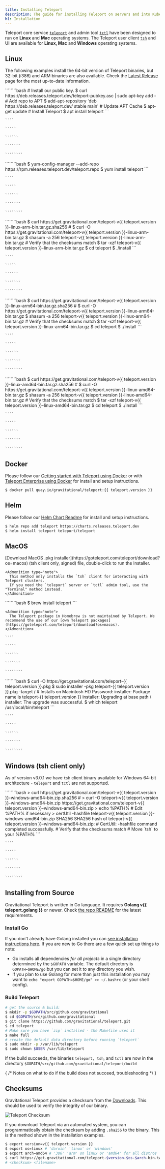 ```yaml
---
title: Installing Teleport
description: The guide for installing Teleport on servers and into Kubernetes clusters
h1: Installation
---
```


Teleport core service [`teleport`](cli-docs.mdx#teleport) and admin tool [`tctl`](cli-docs.mdx#tctl) have been designed to run on **Linux** and **Mac** operating systems. The Teleport user client [`tsh`](cli-docs.mdx#tsh) and UI are available for **Linux, Mac** and **Windows** operating systems.

## Linux

The following examples install the 64-bit version of Teleport binaries, but
32-bit (i386) and ARM binaries are also available. Check the [Latest
Release](https://gravitational.com/teleport/download/) page for the most
up-to-date information.

<Tabs>
  <TabItem label="Debian/Ubuntu (DEB)">
    ````````bash
    # Install our public key.
    $ curl https://deb.releases.teleport.dev/teleport-pubkey.asc | sudo apt-key add -
    # Add repo to APT
    $ add-apt-repository 'deb https://deb.releases.teleport.dev/ stable main'
    # Update APT Cache
    $ apt-get update
    # Install Teleport
    $ apt install teleport
    ```

    ````

    `````

    ``````

    ```````

    ````````
  </TabItem>

  <TabItem label="Amazon Linux 2/RHEL/Fedora (RPM)">
    ````````bash
    $ yum-config-manager --add-repo https://rpm.releases.teleport.dev/teleport.repo
    $ yum install teleport
    ```

    ````

    `````

    ``````

    ```````

    ````````
  </TabItem>

  <TabItem label="ARMv7 (32-bit)">
    ````````bash
    $ curl https://get.gravitational.com/teleport-v{{ teleport.version }}-linux-arm-bin.tar.gz.sha256
    # <checksum> <filename>
    $ curl -O https://get.gravitational.com/teleport-v{{ teleport.version }}-linux-arm-bin.tar.gz
    $ shasum -a 256 teleport-v{{ teleport.version }}-linux-arm-bin.tar.gz
    # Verify that the checksums match
    $ tar -xzf teleport-v{{ teleport.version }}-linux-arm-bin.tar.gz
    $ cd teleport
    $ ./install
    ```

    ````

    `````

    ``````

    ```````

    ````````
  </TabItem>

  <TabItem label="ARM64/ARMv8 (64-bit)">
    ````````bash
    $ curl https://get.gravitational.com/teleport-v{{ teleport.version }}-linux-arm64-bin.tar.gz.sha256
    # <checksum> <filename>
    $ curl -O https://get.gravitational.com/teleport-v{{ teleport.version }}-linux-arm64-bin.tar.gz
    $ shasum -a 256 teleport-v{{ teleport.version }}-linux-arm64-bin.tar.gz
    # Verify that the checksums match
    $ tar -xzf teleport-v{{ teleport.version }}-linux-arm64-bin.tar.gz
    $ cd teleport
    $ ./install
    ```

    ````

    `````

    ``````

    ```````

    ````````
  </TabItem>

  <TabItem label="Tarball">
    ````````bash
    $ curl https://get.gravitational.com/teleport-v{{ teleport.version }}-linux-amd64-bin.tar.gz.sha256
    # <checksum> <filename>
    $ curl -O https://get.gravitational.com/teleport-v{{ teleport.version }}-linux-amd64-bin.tar.gz
    $ shasum -a 256 teleport-v{{ teleport.version }}-linux-amd64-bin.tar.gz
    # Verify that the checksums match
    $ tar -xzf teleport-v{{ teleport.version }}-linux-amd64-bin.tar.gz
    $ cd teleport
    $ ./install
    ```

    ````

    `````

    ``````

    ```````

    ````````
  </TabItem>
</Tabs>

## Docker

Please follow our [Getting started with Teleport using Docker](quickstart-docker.mdx) or with [Teleport Enterprise using Docker](enterprise/quickstart-enterprise.mdx#run-teleport-enterprise-using-docker) for install and setup instructions.

```bash
$ docker pull quay.io/gravitational/teleport:{{ teleport.version }}
```

## Helm

Please follow our [Helm Chart Readme](https://github.com/gravitational/teleport/tree/master/examples/chart/teleport) for install and setup instructions.

```bash
$ helm repo add teleport https://charts.releases.teleport.dev
$ helm install teleport teleport/teleport
```

## MacOS

<Tabs>
  <TabItem label="Download">
    [Download MacOS .pkg installer](https://goteleport.com/teleport/download?os=macos) (tsh client only, signed) file, double-click to run the Installer.

    <Admonition type="note">
      This method only installs the `tsh` client for interacting with Teleport clusters.
      If you need the `teleport` server or `tctl` admin tool, use the "Terminal" method instead.
    </Admonition>
  </TabItem>

  <TabItem label="Homebrew">
    ````````bash
    $ brew install teleport
    ```

    <Admonition type="note">
      The Teleport package in Homebrew is not maintained by Teleport. We recommend the use of our [own Teleport packages](https://goteleport.com/teleport/download?os=macos).
    </Admonition>

    ````

    `````

    ``````

    ```````

    ````````
  </TabItem>

  <TabItem label="Terminal">
    ````````bash
    $ curl -O https://get.gravitational.com/teleport-{{ teleport.version }}.pkg
    $ sudo installer -pkg teleport-{{ teleport.version }}.pkg -target / # Installs on Macintosh HD
    Password:
    installer: Package name is teleport-{{ teleport.version }}
    installer: Upgrading at base path /
    installer: The upgrade was successful.
    $ which teleport
    /usr/local/bin/teleport
    ```

    ````

    `````

    ``````

    ```````

    ````````
  </TabItem>
</Tabs>

## Windows (tsh client only)

As of version v3.0.1 we have `tsh` client binary available for Windows 64-bit
architecture - `teleport` and `tctl` are not supported.

<Tabs>
  <TabItem label="Powershell">
    ````````bash
    > curl https://get.gravitational.com/teleport-v{{ teleport.version }}-windows-amd64-bin.zip.sha256
    # <checksum> <filename>
    > curl -O teleport-v{{ teleport.version }}-windows-amd64-bin.zip https://get.gravitational.com/teleport-v{{ teleport.version }}-windows-amd64-bin.zip
    > echo %PATH% # Edit %PATH% if necessary
    > certUtil -hashfile teleport-v{{ teleport.version }}-windows-amd64-bin.zip SHA256
    SHA256 hash of teleport-v{{ teleport.version }}-windows-amd64-bin.zip:
    # <checksum> <filename>
    CertUtil: -hashfile command completed successfully.
    # Verify that the checksums match
    # Move `tsh` to your %PATH%
    ```

    ````

    `````

    ``````

    ```````

    ````````
  </TabItem>
</Tabs>

## Installing from Source

Gravitational Teleport is written in Go language. It requires **Golang v{{ teleport.golang }}**
or newer. Check [the repo
README](https://github.com/gravitational/teleport#building-teleport) for the
latest requirements.

### Install Go

If you don't already have Golang installed you can [see installation
instructions here](https://golang.org/doc/install). If you are new to Go there
are a few quick set up things to note:

- Go installs all dependencies *for all projects* in a single directory
  determined by the `$GOPATH` variable. The default directory is
  `GOPATH=$HOME/go` but you can set it to any directory you wish.
- If you plan to use Golang for more than just this installation you may want to
  `echo "export GOPATH=$HOME/go" >> ~/.bashrc` (or your shell config).

### Build Teleport

```bash
# get the source & build:
$ mkdir -p $GOPATH/src/github.com/gravitational
$ cd $GOPATH/src/github.com/gravitational
$ git clone https://github.com/gravitational/teleport.git
$ cd teleport
# Make sure you have `zip` installed - the Makefile uses it
$ make full
# create the default data directory before running `teleport`
$ sudo mkdir -p /var/lib/teleport
$ sudo chown $USER /var/lib/teleport
```

If the build succeeds, the binaries `teleport, tsh`, and `tctl` are now in the
directory `$GOPATH/src/github.com/gravitational/teleport/build`

{
  /* Notes on what to do if the build does not succeed, troubleshooting */
}

## Checksums

Gravitational Teleport provides a checksum from the [Downloads](https://gravitational.com/teleport/download/).
This should be used to verify the integrity of our binary.

![Teleport Checksum](../img/teleport-sha.png)

If you download Teleport via an automated system, you can programmatically
obtain the checksum  by adding `.sha256` to the binary. This is the method shown
in the installation examples.

```bash
$ export version=v{{ teleport.version }}
$ export os=linux # 'darwin' 'linux' or 'windows'
$ export arch=amd64 # '386' 'arm' on linux or 'amd64' for all distros
$ curl https://get.gravitational.com/teleport-$version-$os-$arch-bin.tar.gz.sha256
# <checksum> <filename>
```
